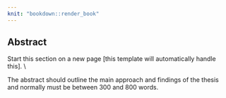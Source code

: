 ```yaml
---
knit: "bookdown::render_book"
---
```


## Abstract {-}
\normalfont
<!-- *************************************************** -->
<!-- Abstract -->
<!-- *************************************************** -->
<!-- TO PRODUCE A STAND-ALONE PDF OF YOUR ABSTRACT, uncomment this section and the \end{document} at the end of the file by highlighting all of the commented lines and then pressing Cmd-Shift-C (Mac) or Ctrl-Shift-C (Windows) -->

<!-- \documentclass[12pt, a4paper]{memoir} -->

<!-- \usepackage{mathptmx} -->
<!-- \input{../style.tex} -->

<!-- \begin{document} -->

<!-- \begin{center} -->
<!-- 	\textbf{\large Your title goes here} -->

<!-- 	\textbf{Abstract} -->

<!-- 	Your Name, The University of Queensland, 20?? -->
<!-- \end{center} -->

<!--  ********* Enter your text below this line: ******** -->
Start this section on a new page [this template will automatically handle this]. \\

\noindent
The abstract should outline the main approach and findings of the thesis and normally must be between 300 and 800 words.

\clearpage
<!--  *************************************************** -->

<!-- \end{document} -->
